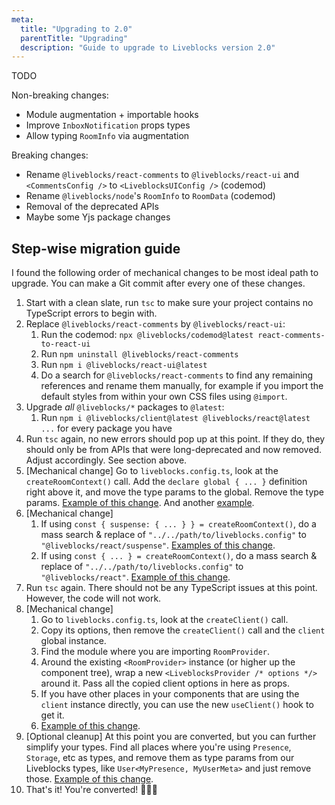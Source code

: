 ```yaml
---
meta:
  title: "Upgrading to 2.0"
  parentTitle: "Upgrading"
  description: "Guide to upgrade to Liveblocks version 2.0"
---
```


TODO

Non-breaking changes:

- Module augmentation + importable hooks
- Improve `InboxNotification` props types
- Allow typing `RoomInfo` via augmentation

Breaking changes:

- Rename `@liveblocks/react-comments` to `@liveblocks/react-ui` and
  `<CommentsConfig />` to `<LiveblocksUIConfig />` (codemod)
- Rename `@liveblocks/node`'s `RoomInfo` to `RoomData` (codemod)
- Removal of the deprecated APIs
- Maybe some Yjs package changes

## Step-wise migration guide

I found the following order of mechanical changes to be most ideal path to
upgrade. You can make a Git commit after every one of these changes.

1. Start with a clean slate, run `tsc` to make sure your project contains no
   TypeScript errors to begin with.
1. Replace `@liveblocks/react-comments` by `@liveblocks/react-ui`:
   1. Run the codemod:
      `npx @liveblocks/codemod@latest react-comments-to-react-ui`
   1. Run `npm uninstall @liveblocks/react-comments`
   1. Run `npm i @liveblocks/react-ui@latest`
   1. Do a search for `@liveblocks/react-comments` to find any remaining
      references and rename them manually, for example if you import the default
      styles from within your own CSS files using `@import`.
1. Upgrade _all_ `@liveblocks/*` packages to `@latest`:
   1. Run `npm i @liveblocks/client@latest @liveblocks/react@latest ...` for
      every package you have
1. Run `tsc` again, no new errors should pop up at this point. If they do, they
   should only be from APIs that were long-deprecated and now removed. Adjust
   accordingly. See section above.
1. [Mechanical change] Go to `liveblocks.config.ts`, look at the
   `createRoomContext()` call. Add the `declare global { ... }` definition right
   above it, and move the type params to the global. Remove the type params.
   [Example of this change](https://github.com/liveblocks/liveblocks/commit/da750d4ac9e88d812c0fb612ce18f02920d65463).
   And another
   [example](https://github.com/liveblocks/liveblocks/commit/1c14e6e553463538d722b0b91baacc2aa4ff3267).
1. [Mechanical change]
   1. If using `const { suspense: { ... } } = createRoomContext()`, do a mass
      search & replace of `"../../path/to/liveblocks.config"` to
      `"@liveblocks/react/suspense"`.
      [Examples of this change](https://github.com/liveblocks/liveblocks/commit/9e6fd25f21e1bcbc4e625161f8d33ce6aaafb0ab).
   1. If using `const { ... } = createRoomContext()`, do a mass search & replace
      of `"../../path/to/liveblocks.config"` to `"@liveblocks/react"`.
      [Example of this change](https://github.com/liveblocks/liveblocks/commit/adc5692b072ef291082c2e1a22e77eb30c2b1667).
1. Run `tsc` again. There should not be any TypeScript issues at this point.
   However, the code will not work.
1. [Mechanical change]
   1. Go to `liveblocks.config.ts`, look at the `createClient()` call.
   1. Copy its options, then remove the `createClient()` call and the `client`
      global instance.
   1. Find the module where you are importing `RoomProvider`.
   1. Around the existing `<RoomProvider>` instance (or higher up the component
      tree), wrap a new `<LiveblocksProvider /* options */>` around it. Pass all
      the copied client options in here as props.
   1. If you have other places in your components that are using the `client`
      instance directly, you can use the new `useClient()` hook to get it.
   1. [Example of this change](https://github.com/liveblocks/liveblocks/commit/414f83c655ec5c5b5e045ab970423fb2ef79c50f).
1. [Optional cleanup] At this point you are converted, but you can further
   simplify your types. Find all places where you're using `Presence`,
   `Storage`, etc as types, and remove them as type params from our Liveblocks
   types, like `User<MyPresence, MyUserMeta>` and just remove those.
   [Example of this change](https://github.com/liveblocks/liveblocks/commit/d079a0056a792c15c752dcd581ee9cc264269b81).
1. That's it! You're converted! 🎉🎉🎉
